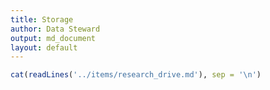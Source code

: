 ---
title: Storage
author: Data Steward
output: md_document
layout: default
---




```{r results="asis",echo = FALSE, message=F,warning=F}
cat(readLines('../items/research_drive.md'), sep = '\n')
```